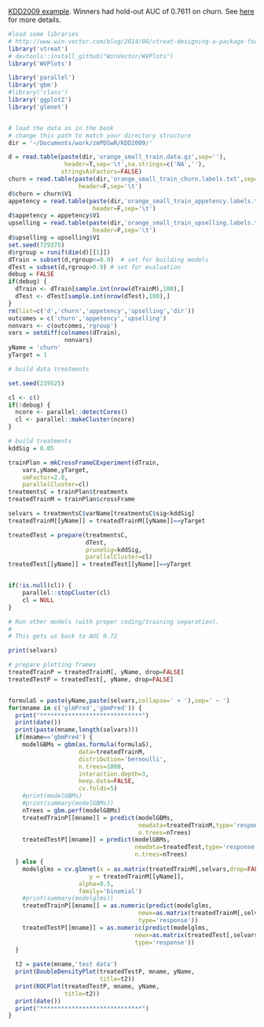 
[KDD2009 example](http://www.sigkdd.org/kdd-cup-2009-customer-relationship-prediction).  Winners had hold-out AUC of 0.7611 on churn.   See [here](https://github.com/WinVector/zmPDSwR/tree/master/KDD2009) for more details.

```r
#load some libraries
# http://www.win-vector.com/blog/2014/08/vtreat-designing-a-package-for-variable-treatment/
library('vtreat')
# devtools::install_github("WinVector/WVPlots")
library('WVPlots')

library('parallel')
library('gbm')
#library('class')
library('ggplot2')
library('glmnet')


# load the data as in the book
# change this path to match your directory structure
dir = '~/Documents/work/zmPDSwR/KDD2009/' 

d = read.table(paste(dir,'orange_small_train.data.gz',sep=''),
                header=T,sep='\t',na.strings=c('NA',''), 
               stringsAsFactors=FALSE)
churn = read.table(paste(dir,'orange_small_train_churn.labels.txt',sep=''),
                    header=F,sep='\t')
d$churn = churn$V1
appetency = read.table(paste(dir,'orange_small_train_appetency.labels.txt',sep=''),
                        header=F,sep='\t')
d$appetency = appetency$V1
upselling = read.table(paste(dir,'orange_small_train_upselling.labels.txt',sep=''),
                        header=F,sep='\t')
d$upselling = upselling$V1
set.seed(729375)
d$rgroup = runif(dim(d)[[1]])
dTrain = subset(d,rgroup<=0.9)  # set for building models
dTest = subset(d,rgroup>0.9) # set for evaluation
debug = FALSE
if(debug) {
  dTrain <- dTrain[sample.int(nrow(dTrainM),100),]
  dTest <- dTest[sample.int(nrow(dTest),100),]
}
rm(list=c('d','churn','appetency','upselling','dir'))
outcomes = c('churn','appetency','upselling')
nonvars <- c(outcomes,'rgroup')
vars = setdiff(colnames(dTrain),
                nonvars)
yName = 'churn'
yTarget = 1
```



```r
# build data treatments

set.seed(239525)

cl <- c()
if(!debug) {
  ncore <- parallel::detectCores()
  cl <- parallel::makeCluster(ncore)
}

# build treatments 
kddSig = 0.05

trainPlan = mkCrossFrameCExperiment(dTrain,
    vars,yName,yTarget,
    smFactor=2.0, 
    parallelCluster=cl)
treatmentsC = trainPlan$treatments
treatedTrainM = trainPlan$crossFrame

selvars = treatmentsC$varName[treatmentsC$sig<kddSig]
treatedTrainM[[yName]] = treatedTrainM[[yName]]==yTarget

treatedTest = prepare(treatmentsC,
                      dTest,
                      pruneSig=kddSig, 
                      parallelCluster=cl)
treatedTest[[yName]] = treatedTest[[yName]]==yTarget


if(!is.null(cl)) {
    parallel::stopCluster(cl)
    cl = NULL
}
```





```r
# Run other models (with proper coding/training separation).
#
# This gets us back to AUC 0.72

print(selvars)

# prepare plotting frames
treatedTrainP = treatedTrainM[, yName, drop=FALSE]
treatedTestP = treatedTest[, yName, drop=FALSE]


formulaS = paste(yName,paste(selvars,collapse=' + '),sep=' ~ ')
for(mname in c('glmPred','gbmPred')) {
  print("*****************************")
  print(date())
  print(paste(mname,length(selvars)))
  if(mname=='gbmPred') {
    modelGBMs = gbm(as.formula(formulaS),
                    data=treatedTrainM,
                    distribution='bernoulli',
                    n.trees=1000,
                    interaction.depth=3,
                    keep.data=FALSE,
                    cv.folds=5)
    #print(modelGBMs)
    #print(summary(modelGBMs))
    nTrees = gbm.perf(modelGBMs)
    treatedTrainP[[mname]] = predict(modelGBMs,
                                     newdata=treatedTrainM,type='response',
                                     n.trees=nTrees) 
    treatedTestP[[mname]] = predict(modelGBMs,
                                    newdata=treatedTest,type='response',
                                    n.trees=nTrees)
  } else {
    modelglms = cv.glmnet(x = as.matrix(treatedTrainM[,selvars,drop=FALSE]),
                       y = treatedTrainM[[yName]],
                    alpha=0.5,
                    family='binomial')
    #print(summary(modelglms))
    treatedTrainP[[mname]] = as.numeric(predict(modelglms,
                                     newx=as.matrix(treatedTrainM[,selvars,drop=FALSE]),
                                     type='response'))
    treatedTestP[[mname]] = as.numeric(predict(modelglms,
                                    newx=as.matrix(treatedTest[,selvars,drop=FALSE]),
                                    type='response'))
  }
  
  t2 = paste(mname,'test data')
  print(DoubleDensityPlot(treatedTestP, mname, yName, 
                          title=t2))
  print(ROCPlot(treatedTestP, mname, yName, 
                title=t2))
  print(date())
  print("*****************************")
}

```

